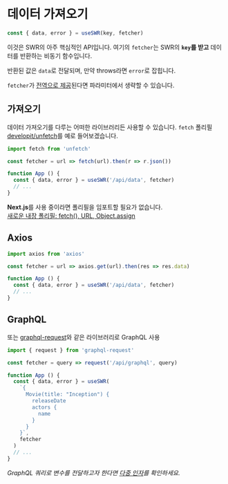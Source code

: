 
# 데이터 가져오기

```js
const { data, error } = useSWR(key, fetcher)
```

이것은 SWR의 아주 핵심적인 API입니다. 여기의 `fetcher`는 SWR의 **`key`를 받고** 데이터를 반환하는 비동기 함수입니다.

반환된 값은 `data`로 전달되며, 만약 throws라면 `error`로 잡힙니다.

<Callout emoji="💡">
  <code>fetcher</code>가 <Link href="/docs/global-configuration"><a href="/docs/global-configuration">전역으로 제공</a></Link>된다면 
  파라미터에서 생략할 수 있습니다.
</Callout>

## 가져오기

데이터 가져오기를 다루는 어떠한 라이브러리든 사용할 수 있습니다. `fetch` 폴리필 [developit/unfetch](https://github.com/developit/unfetch)를 예로 들어보겠습니다.

```js
import fetch from 'unfetch'

const fetcher = url => fetch(url).then(r => r.json())

function App () {
  const { data, error } = useSWR('/api/data', fetcher)
  // ...
}
```

<Callout emoji="💡">
  <strong>Next.js</strong>를 사용 중이라면 폴리필을 임포트할 필요가 없습니다.
  <br/>
  <a target="_blank" rel="noopener" href="https://nextjs.org/blog/next-9-1-7#new-built-in-polyfills-fetch-url-and-objectassign">새로운 내장 폴리필: fetch(), URL, Object.assign</a>
</Callout>

## Axios

```js
import axios from 'axios'

const fetcher = url => axios.get(url).then(res => res.data)

function App () {
  const { data, error } = useSWR('/api/data', fetcher)
  // ...
}
```

## GraphQL

또는 [graphql-request](https://github.com/prisma-labs/graphql-request)와 같은 라이브러리로 GraphQL 사용
```js
import { request } from 'graphql-request'

const fetcher = query => request('/api/graphql', query)

function App () {
  const { data, error } = useSWR(
    `{
      Movie(title: "Inception") {
        releaseDate
        actors {
          name
        }
      }
    }`,
    fetcher
  )
  // ...
}
```

_GraphQL 쿼리로 변수를 전달하고자 한다면 [다중 인자](/docs/arguments)를 확인하세요._
